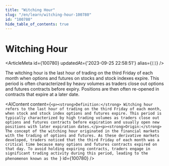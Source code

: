 ```yaml
---
title: "Witching Hour"
slug: "/en/learn/witching-hour-100780"
id: "100780"
hide_table_of_contents: true
---
```



# Witching Hour

<ArticleMeta id={100780} updatedAt={'2023-09-25 22:58:51'} alias={`[]`} />
<div className='border-solid border-b border-t-0 my-4 border-[var(--ifm-color-gray-300)]' />

The witching hour is the last hour of trading on the third Friday of each month when options and futures on stocks and stock indexes expire. This period is often characterized by heavy volumes as traders close out options and futures contracts before expiry. Positions are then often re-opened in contracts that expire at a later date.

<AIContent content={`<p><strong>Definition:</strong> Witching hour refers to the last hour of trading on the third Friday of each month, when stock and stock index options and futures expire. This period is typically characterized by high trading volumes as traders close out options and futures contracts before expiration and usually open new positions with later expiration dates.</p><p><strong>Origin:</strong> The concept of the witching hour originated in the financial markets with the trading of options and futures. As these derivative markets developed, traders noticed that the third Friday of each month was a critical time because many options and futures contracts expired on that day. To avoid holding expiring contracts, traders engage in significant trading activity during this period, leading to the phenomenon known as the `} id={100780} />

